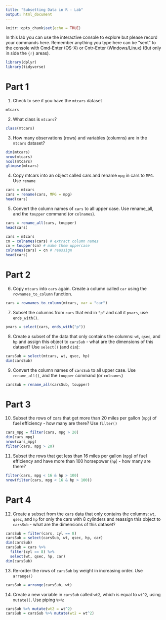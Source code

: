 ```yaml
---
title: "Subsetting Data in R - Lab"
output: html_document
---
```


```r
knitr::opts_chunk$set(echo = TRUE)
```

In this lab you can use the interactive console to explore but please record your commands here.  Remember anything you type here can be "sent" to the console with Cmd-Enter (OS-X) or Cntr-Enter (Windows/Linux) (But only in side the ```{r}``` areas).

```r
library(dplyr)
library(tidyverse)
```

# Part 1

1. Check to see if you have the `mtcars` dataset 
```r
mtcars
```


2. What class is `mtcars`?
```r
class(mtcars)
```

3. How many observations (rows) and variables (columns) are in the `mtcars` dataset?

```r
dim(mtcars)
nrow(mtcars)
ncol(mtcars)
glimpse(mtcars)
```

4. Copy mtcars into an object called cars and rename `mpg` in cars to `MPG`. Use `rename`

```r
cars = mtcars
cars = rename(cars, MPG = mpg)
head(cars)
```

5. Convert the column names of `cars` to all upper case. Use rename_all, and the `toupper` command (or `colnames`).

```r
cars = rename_all(cars, toupper)
head(cars)
```

```r
cars = mtcars
cn = colnames(cars) # extract column names
cn = toupper(cn) # make them uppercase
colnames(cars) = cn # reassign
head(cars)
```


# Part 2


6. Copy `mtcars` into `cars` again.  Create a column called `car` using the `rownames_to_column` function. 
```r
cars = rownames_to_column(mtcars, var = "car")
```

7. Subset the columns from `cars` that end in `"p"` and call it `pvars`, use `ends_with()`.

```r
pvars = select(cars, ends_with("p"))
```

8. Create a subset of the data that only contains the columns: `wt`, `qsec`, and `hp` and assign this object to `carsSub` - what are the dimensions of this dataset? Use `select()` (and `dim`):

```r
carsSub = select(mtcars, wt, qsec, hp)
dim(carsSub)
```

9. Convert the column names of `carsSub` to all upper case.  Use `rename_all()`, and the `toupper` command (or `colnames`)

```r
carsSub = rename_all(carsSub, toupper)
```



# Part 3

10. Subset the rows of cars that get more than 20 miles per gallon (`mpg`) of fuel efficiency - how many are there? Use `filter()`

```r
cars_mpg = filter(cars, mpg > 20)
dim(cars_mpg)
nrow(cars_mpg)
filter(cars, mpg > 20)
```


11. Subset the rows that get less than 16 miles per gallon (`mpg`) of fuel efficiency and have more than 100 horsepower (`hp`) - how many are there?
```r
filter(cars, mpg < 16 & hp > 100)
nrow(filter(cars, mpg < 16 & hp > 100))
```


# Part 4

12. Create a subset from the `cars` data that only contains the columns:
	`wt`, `qsec`, and `hp` for only the cars with 8 cylinders
	and reassign this object to `carsSub` - what are the dimensions of this dataset?

```r
carsSub = filter(cars, cyl == 8) 
carsSub = select(carsSub, wt, qsec, hp, car)
dim(carsSub)
carsSub = cars %>% 
  filter(cyl == 8) %>% 
  select(wt, qsec, hp, car)
dim(carsSub)
```


13. Re-order the rows of `carsSub` by weight in increasing order. Use `arrange()`

```r
carsSub = arrange(carsSub, wt)
```


14. Create a new variable in `carsSub` called `wt2`, which  is equal to `wt^2`, using `mutate()`.  Use piping `%>%`:

```r
carsSub %>% mutate(wt2 = wt^2)
carsSub = carsSub %>% mutate(wt2 = wt^2)
```
